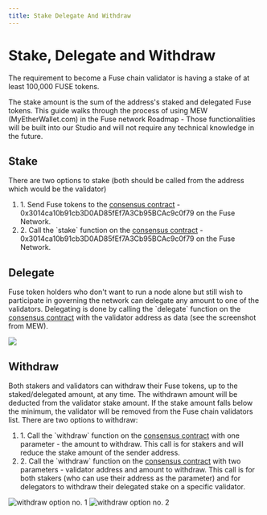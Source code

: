 ```yaml
---
title: Stake Delegate And Withdraw
---
```

# Stake, Delegate and Withdraw

The requirement to become a Fuse chain validator is having a stake of at least 100,000 FUSE tokens.&#x20;

The stake amount is the sum of the address's staked and delegated Fuse tokens. This guide walks through the process of using MEW (MyEtherWallet.com) in the Fuse network Roadmap - Those functionalities will be built into our Studio and will not require any technical knowledge in the future.

## Stake <a href="#stake" id="stake"></a>

There are two options to stake (both should be called from the address which would be the validator)

1. 1\. Send Fuse tokens to the [consensus contract](https://explorer.fuse.io/address/0x3014ca10b91cb3d0ad85fef7a3cb95bcac9c0f79) - 0x3014ca10b91cb3D0AD85fEf7A3Cb95BCAc9c0f79 on the Fuse Network.
2. 2\. Call the \`stake\` function on the [consensus contract](https://explorer.fuse.io/address/0x3014ca10b91cb3d0ad85fef7a3cb95bcac9c0f79) - 0x3014ca10b91cb3D0AD85fEf7A3Cb95BCAc9c0f79 on the Fuse Network.

## Delegate <a href="#delegate" id="delegate"></a>

Fuse token holders who don't want to run a node alone but still wish to participate in governing the network can delegate any amount to one of the validators. Delegating is done by calling the \`delegate\` function on the [consensus contract](https://explorer.fuse.io/address/0x3014ca10b91cb3d0ad85fef7a3cb95bcac9c0f79) with the validator address as data (see the screenshot from MEW).

![](</img/delegate-img.png>)

## Withdraw <a href="#withdraw" id="withdraw"></a>

Both stakers and validators can withdraw their Fuse tokens, up to the staked/delegated amount, at any time. The withdrawn amount will be deducted from the validator stake amount. If the stake amount falls below the minimum, the validator will be removed from the Fuse chain validators list. There are two options to withdraw:

1. 1\. Call the \`withdraw\` function on the [consensus contract](https://explorer.fuse.io/address/0x3014ca10b91cb3d0ad85fef7a3cb95bcac9c0f79) with one parameter - the amount to withdraw. This call is for stakers and will reduce the stake amount of the sender address.
2. 2\. Call the \`withdraw\` function on the [consensus contract](https://explorer.fuse.io/address/0x3014ca10b91cb3d0ad85fef7a3cb95bcac9c0f79) with two parameters - validator address and amount to withdraw. This call is for both stakers (who can use their address as the parameter) and for delegators to withdraw their delegated stake on a specific validator.

![withdraw option no. 1](</img/withdraw-option2.png>)
![withdraw option no. 2](</img/withdraw.png>)
